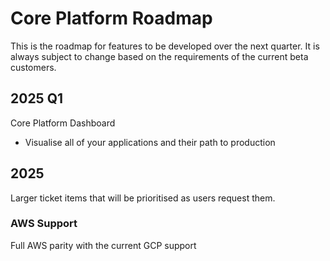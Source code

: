 # Core Platform Roadmap

This is the roadmap for features to be developed over the next quarter. It is always subject to change
based on the requirements of the current beta customers.

## 2025 Q1

Core Platform Dashboard

- Visualise all of your applications and their path to production

## 2025

Larger ticket items that will be prioritised as users request them.

### AWS Support

Full AWS parity with the current GCP support

